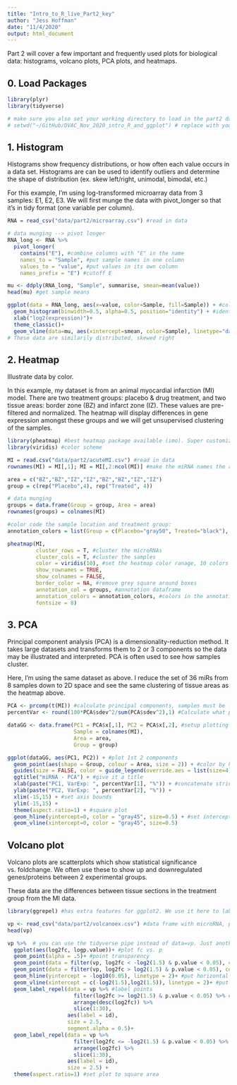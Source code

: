 ```yaml
---
title: "Intro_to_R_live_Part2_key"
author: "Jess Hoffman"
date: "11/4/2020"
output: html_document
---
```

Part 2 will cover a few important and frequently used plots for biological data: histograms, volcano plots, PCA plots, and heatmaps.

## 0. Load Packages
```r
library(plyr)
library(tidyverse)

# make sure you also set your working directory to load in the part2 data: 
# setwd("~/GitHub/DVAC_Nov_2020_intro_R_and_ggplot") # replace with your path to the DVAC cloned folder
```


##  1. Histogram
Histograms show frequency distributions, or how often each value occurs in a data set.
Histograms are can be used to identify outliers and determine the shape of distribution (ex. skew left/right, unimodal, bimodal, etc.)


For this example, I'm using log-transformed microarray data from 3 samples: E1, E2, E3. We will first munge the data with pivot_longer so that it's in tidy format (one variable per column).

```r
RNA = read_csv("data/part2/microarray.csv") #read in data

# data munging --> pivot longer
RNA_long <- RNA %>%
  pivot_longer(
    contains("E"), #combine columns with "E" in the name
    names_to = "Sample", #put sample names in one column
    values_to = "value", #put values in its own column
    names_prefix = "E") #cutoff E

mu <- ddply(RNA_long, "Sample", summarise, smean=mean(value))
head(mu) #get sample means

ggplot(data = RNA_long, aes(x=value, color=Sample, fill=Sample)) + #color by sample label
  geom_histogram(binwidth=0.5, alpha=0.5, position="identity") + #identity = overlapped look, alpha = color opacity
  xlab("log2(expression)")+
  theme_classic()+ 
  geom_vline(data=mu, aes(xintercept=smean, color=Sample), linetype="dashed")
# These data are similarily distributed, skewed right
```

## 2. Heatmap
Illustrate data by color.

In this example, my dataset is from an animal myocardial infarction (MI) model. There are two treatment groups: placebo & drug treatment, and two tissue areas: border zone (BZ) and infarct zone (IZ). These values are pre-filtered and normalized.
The heatmap will display differences in gene expression amongst these groups and we will get unsupervised clustering of the samples.

```r
library(pheatmap) #best heatmap package available (imo). Super customizable.
library(viridis) #color scheme

MI = read.csv("data/part2/acuteMI.csv") #read in data
rownames(MI) = MI[,1]; MI = MI[,2:ncol(MI)] #make the miRNA names the row names

area = c("BZ","BZ","IZ","IZ","BZ","BZ","IZ","IZ") 
group = c(rep("Placebo",4), rep("Treated", 4))

# data munging
groups = data.frame(Group = group, Area = area)
rownames(groups) = colnames(MI)

#color code the sample location and treatment group:
annotation_colors = list(Group = c(Placebo="gray50", Treated="black"), Area = c(BZ="#E55C58", IZ="#51B12C"))

pheatmap(MI,
         cluster_rows = T, #cluster the microRNAs
         cluster_cols = T, #cluster the samples
         color = viridis(10), #set the heatmap color ranage, 10 colors on the viridis scale
         show_rownames = TRUE,
         show_colnames = FALSE,
         border_color = NA, #remove grey square around boxes
         annotation_col = groups, #annotation dataframe
         annotation_colors = annotation_colors, #colors in the annotation bars
         fontsize = 8)
```

## 3. PCA

Principal component analysis (PCA) is a dimensionality-reduction method. It takes large datasets and transforms them to 2 or 3 components so the data may be illustrated and interpreted. PCA is often used to see how samples cluster.

Here, I'm using the same dataset as above. I reduce the set of 36 miRs from 8 samples down to 2D space and see the same clustering of tissue areas as the heatmap above.

```r
PCA <- prcomp(t(MI)) #calculate principal components, samples must be listed as rows so use the transpose, t(), function.
percentVar <- round(100*PCA$sdev^2/sum(PCA$sdev^2),1) #Calculate what percent of variance each PC describes

dataGG <- data.frame(PC1 = PCA$x[,1], PC2 = PCA$x[,2], #setup plotting dataframe with first 2 components
                     Sample = colnames(MI),
                     Area = area,
                     Group = group)

ggplot(dataGG, aes(PC1, PC2)) + #plot 1st 2 components
  geom_point(aes(shape = Group, colour = Area, size = 2)) + #color by heart section and shape by treatment group
  guides(size = FALSE, color = guide_legend(override.aes = list(size=4)), shape = guide_legend(override.aes = list(size=4)))+ #Alter the legend, remove size and increase the points in the area and group legend
  ggtitle("miRNA - PCA") + #give it a title
  xlab(paste("PC1, VarExp: ", percentVar[1], "%")) + #concatenate strings with the % Var described
  ylab(paste("PC2, VarExp: ", percentVar[2], "%")) +
  xlim(-15,15) + #set axis bounds
  ylim(-15,15) +
  theme(aspect.ratio=1) + #square plot
  geom_hline(yintercept=0, color = "gray45", size=0.5) + #set intercept lines
  geom_vline(xintercept=0, color = "gray45", size=0.5) 
```

## Volcano plot
Volcano plots are scatterplots which show statistical significance vs. foldchange. We often use these to show up and downregulated genes/proteins between 2 experimental groups.

These data are the differences between tissue sections in the treatment group from the MI data.
```r
library(ggrepel) #has extra features for ggplot2. We use it here to label points in the plot.

vp <- read_csv("data/part2/volcanoex.csv") #data frame with microRNA, p-value, -log10(p-value), and log2(fc)
head(vp)

vp %>%  # you can use the tidyverse pipe instead of data=vp. Just another option
  ggplot(aes(log2fc, logp.value))+ #plot fc vs. p
  geom_point(alpha = .5)+ #point transparency
  geom_point(data = filter(vp, log2fc < -log2(1.5) & p.value < 0.05), color = "blue", alpha = 0.5)+ #color miRs with p<0.05 and fc<-1.5 blue
  geom_point(data = filter(vp, log2fc > log2(1.5) & p.value < 0.05), color = "orange", alpha = 0.5)+
  geom_hline(yintercept = -log10(0.05), linetype = 2)+ #put horizontal line at p=0.05
  geom_vline(xintercept = c(-log2(1.5),log2(1.5)), linetype = 2)+ #put vertical lines at |fc|=1.5
  geom_label_repel(data = vp %>% #label points
                     filter(log2fc >= log2(1.5) & p.value < 0.05) %>% #filter to significant points
                     arrange(desc(log2fc)) %>% 
                     slice(1:30), 
                   aes(label = id),
                   size = 2.5,
                   segment.alpha = 0.5)+
  geom_label_repel(data = vp %>% 
                     filter(log2fc <= -log2(1.5) & p.value < 0.05) %>% 
                     arrange(log2fc) %>% 
                     slice(1:30), 
                   aes(label = id),
                   size = 2.5) +
  theme(aspect.ratio=1) #set plot to square area
```




